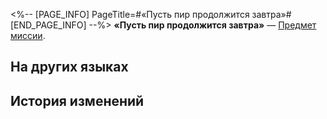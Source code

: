 <%-- [PAGE_INFO]
PageTitle=#«Пусть пир продолжится завтра»#
[END_PAGE_INFO] --%>
{{Предмет Инфобокс
|id          = 140578
|Изображение = Предмет «Пусть пир продолжится завтра».png
|Тип         = Предмет миссии
|Инвентарь   = Миссии
|Редкость    = 3
|Эффект      = 
|Описание    = Это далёкое желание и её благословение.
}}
'''«Пусть пир продолжится завтра»''' — [[Предмет миссии]].

==На других языках==
{{На других языках
|en   = "Take the Feast to Tomorrow"
|zhs  = 「把欢宴带去明天」
|zht  = 「把歡宴帶去明天」
|ja   = 「宴を明日に届け」
|ko   = 「연회를 내일로 가져가자」
|es   = "Llevemos la fiesta hacia el mañana"
|fr   = «&nbsp;Festoyons jusqu'au jour prochain&nbsp;»
|ru   = «Пусть пир продолжится завтра»
|th   = "นำพางานเลี้ยงสู่วันพรุ่งนี้"
|vi   = "Mang Tiệc Vui Đến Ngày Mai"
|de   = „Bringe das Fest zum nächsten Morgen“
|id   = "Bawa Pesta ke Hari Esok"
|pt   = "Deixe o banquete para amanhã"
}}

==История изменений==
{{История изменений|3.5}}